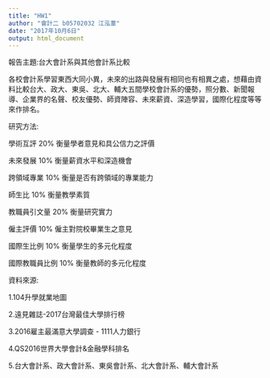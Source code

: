 ---
title: "HW1"
author: "會計二 b05702032 江泓葦"
date: "2017年10月6日"
output: html_document
---
報告主題:台大會計系與其他會計系比較

各校會計系學習東西大同小異，未來的出路與發展有相同也有相異之處，想藉由資料比較台大、政大、東吳、北大、輔大五間學校會計系的優勢，照分數、新聞報導、企業界的名聲、校友優勢、師資陣容、未來薪資、深造學習，國際化程度等等來作排名。

研究方法:

學術互評	     20%  衡量學者意見和具公信力之評價

未來發展       10%  衡量薪資水平和深造機會

跨領域專業     10%  衡量是否有跨領域的專業能力

師生比	       10%  衡量教學素質

教職員引文量	 20%  衡量研究實力

僱主評價	     10%  僱主對院校畢業生之意見

國際生比例	   10%  衡量學生的多元化程度

國際教職員比例 10%  衡量教師的多元化程度


資料來源:

1.104升學就業地圖

2.遠見雜誌-2017台灣最佳大學排行榜

3.2016雇主最滿意大學調查 - 1111人力銀行

4.QS2016世界大學會計&金融學科排名

5.台大會計系、政大會計系、東吳會計系、北大會計系、輔大會計系